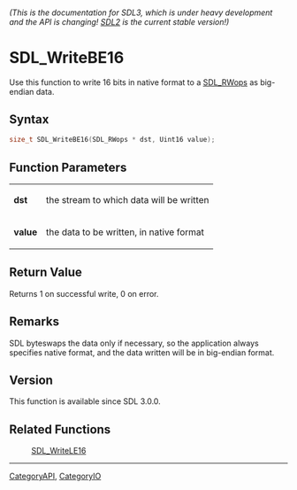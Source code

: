 ====== (This is the documentation for SDL3, which is under heavy development and the API is changing! [https://wiki.libsdl.org/SDL2/ SDL2] is the current stable version!) ======
= SDL_WriteBE16 =

Use this function to write 16 bits in native format to a [[SDL_RWops]] as big-endian data.

== Syntax ==

<syntaxhighlight lang='c'>
size_t SDL_WriteBE16(SDL_RWops * dst, Uint16 value);
</syntaxhighlight>

== Function Parameters ==

{|
|'''dst'''
|the stream to which data will be written
|-
|'''value'''
|the data to be written, in native format
|}

== Return Value ==

Returns 1 on successful write, 0 on error.

== Remarks ==

SDL byteswaps the data only if necessary, so the application always
specifies native format, and the data written will be in big-endian format.

== Version ==

This function is available since SDL 3.0.0.

== Related Functions ==

:[[SDL_WriteLE16]]

----
[[CategoryAPI]], [[CategoryIO]]



